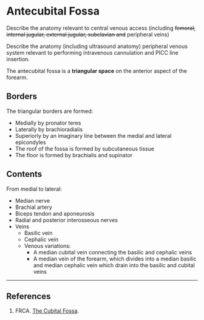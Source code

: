 # Antecubital Fossa

:::CICM
Describe the anatomy relevant to central venous access (including ~~femoral, internal jugular, external jugular, subclavian and~~ peripheral veins)
:::

:::ANZCA
Describe the anatomy (including ultrasound anatomy) peripheral venous system relevant to performing intravenous cannulation and PICC line insertion.
:::

The antecubital fossa is a **triangular space** on the anterior aspect of the forearm.


## Borders

The triangular borders are formed:

* Medially by pronator teres
* Laterally by brachioradialis
* Superiorly by an imaginary line between the medial and lateral epicondyles
* The roof of the fossa is formed by subcutaneous tissue
* The floor is formed by brachialis and supinator


## Contents

From medial to lateral:

* Median nerve
* Brachial artery
* Biceps tendon and aponeurosis
* Radial and posterior interosseous nerves
* Veins
    * Basilic vein
    * Cephalic vein
    * Venous variations:
        * A median cubital vein connecting the basilic and cephalic veins
        * A median vein of the forearm, which divides into a median basilic and median cephalic vein which drain into the basilic and cubital veins


---

## References

1. FRCA. [The Cubital Fossa](http://www.frca.co.uk/article.aspx?articleid=100363).